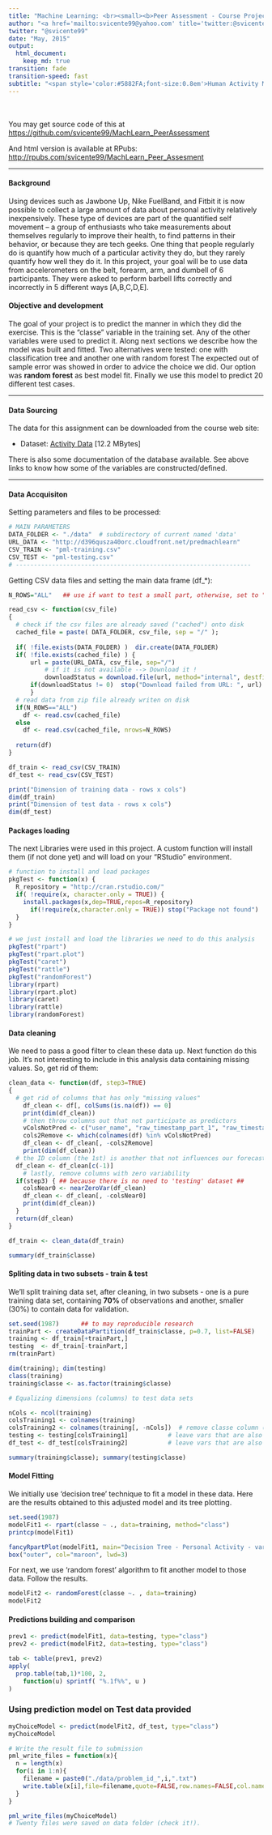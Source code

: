 ```yaml
---
title: "Machine Learning: <br><small><b>Peer Assessment - Course Project</b></small>"
author: "<a href='mailto:svicente99@yahoo.com' title='twitter:@svicente99'>Sergio Vicente</a>"
twitter: "@svicente99"
date: "May, 2015"
output: 
  html_document:
    keep_md: true
transition: fade
transition-speed: fast
subtitle: "<span style='color:#5882FA;font-size:0.8em'>Human Activity Monitoring</span>" 
---
```


<br><br>
You may get source code of this at <https://github.com/svicente99/MachLearn_PeerAssessment> 

And html version is available at RPubs: <http://rpubs.com/svicente99/MachLearn_Peer_Assesment>

* * * *

#### Background

Using devices such as Jawbone Up, Nike FuelBand, and Fitbit it is now possible to collect a large amount of data about personal activity relatively inexpensively. These type of devices are part of the quantified self movement – a group of enthusiasts who take measurements about themselves regularly to improve their health, to find patterns in their behavior, or because they are tech geeks. One thing that people regularly do is quantify how much of a particular activity they do, but they rarely quantify how well they do it. In this project, your goal will be to use data from accelerometers on the belt, forearm, arm, and dumbell of 6 participants. They were asked to perform barbell lifts correctly and incorrectly in 5 different ways [A,B,C,D,E].

#### Objective and development

The goal of your project is to predict the manner in which they did the exercise. This is the "classe" variable in the training set. Any of the other variables were used to predict it. Along next sections we describe how the model was built and fitted. Two alternatives were tested: one with classification tree and another one with random forest The expected out of sample error was showed in order to advice the choice we did. Our option was **random forest** as best model fit. Finally we use this model to predict 20 different test cases. 

---------

#### Data Sourcing

The data for this assignment can be downloaded from the course web site:

* Dataset: <a href="http://groupware.les.inf.puc-rio.br/har.">Activity Data</a> [12.2 MBytes]

There is also some documentation of the database available. See above links to know how some of the variables are constructed/defined.

---------

#### Data Accquisiton

Setting parameters and files to be processed:

```r

# MAIN PARAMETERS
DATA_FOLDER <- "./data"  # subdirectory of current named 'data'
URL_DATA <- "http://d396qusza40orc.cloudfront.net/predmachlearn"
CSV_TRAIN <- "pml-training.csv"
CSV_TEST <- "pml-testing.csv"
# -----------------------------------------------------------------

```

Getting CSV data files and setting the main data frame (df_*):

```r

N_ROWS="ALL"   ## use if want to test a small part, otherwise, set to "ALL"

read_csv <- function(csv_file) 
{
  # check if the csv files are already saved ("cached") onto disk
  cached_file = paste( DATA_FOLDER, csv_file, sep = "/" );
  
  if( !file.exists(DATA_FOLDER) )  dir.create(DATA_FOLDER)
  if( !file.exists(cached_file) ) {
      url = paste(URL_DATA, csv_file, sep="/")
		  # if it is not available --> Download it !
		  downloadStatus = download.file(url, method="internal", destfile=cached_file)
      if(downloadStatus != 0)  stop("Download failed from URL: ", url)
  	  } 
  # read data from zip file already writen on disk
  if(N_ROWS=="ALL")
    df <- read.csv(cached_file)
  else
    df <- read.csv(cached_file, nrows=N_ROWS)
    
  return(df)
}

df_train <- read_csv(CSV_TRAIN)
df_test <- read_csv(CSV_TEST)

print("Dimension of training data - rows x cols")
dim(df_train)
print("Dimension of test data - rows x cols")
dim(df_test)
```

#### Packages loading

The next Libraries were used in this project. A custom function will install them (if not done yet) and will load on your "RStudio" environment.

```r
# function to install and load packages
pkgTest <- function(x) {
  R_repository = "http://cran.rstudio.com/"
  if( !require(x, character.only = TRUE)) {
    install.packages(x,dep=TRUE,repos=R_repository)
      if(!require(x,character.only = TRUE)) stop("Package not found")
  }
}  
```

```r
# we just install and load the libraries we need to do this analysis
pkgTest("rpart")
pkgTest("rpart.plot")
pkgTest("caret")
pkgTest("rattle")
pkgTest("randomForest")
library(rpart)
library(rpart.plot)
library(caret)
library(rattle)
library(randomForest)
```

#### Data cleaning

We need to pass a good filter to clean these data up. Next function do this job.
It's not interesting to include in this analysis data containing missing values. So, get rid of them:

```r
clean_data <- function(df, step3=TRUE) 
{
  # get rid of columns that has only "missing values"
	df_clean <- df[, colSums(is.na(df)) == 0] 
	print(dim(df_clean))
	# then throw columns out that not participate as predictors
    vColsNotPred <- c("user_name", "raw_timestamp_part_1", "raw_timestamp_part_2", "cvtd_timestamp", "new_window", "num_window")
    cols2Remove <- which(colnames(df) %in% vColsNotPred)
    df_clean <- df_clean[, -cols2Remove]	
	print(dim(df_clean))
  # the ID column (the 1st) is another that not influences our forecasting
  df_clean <- df_clean[c(-1)]
	# lastly, remove columns with zero variability
  if(step3) { ## because there is no need to 'testing' dataset ##
  	colsNear0 <- nearZeroVar(df_clean)
  	df_clean <- df_clean[, -colsNear0]
  	print(dim(df_clean))
  }
  return(df_clean)
}

df_train <- clean_data(df_train) 

summary(df_train$classe)
```

#### Spliting data in two subsets - train & test

We'll split training data set, after cleaning, in two subsets - one is a pure training data set, containing **70%** of observations and another, smaller (30%) to contain data for validation.

```r
set.seed(1987)      ## to may reproducible research
trainPart <- createDataPartition(df_train$classe, p=0.7, list=FALSE)
training <- df_train[+trainPart,]
testing  <- df_train[-trainPart,]
rm(trainPart)

dim(training); dim(testing)
class(training)
training$classe <- as.factor(training$classe)

# Equalizing dimensions (columns) to test data sets

nCols <- ncol(training)
colsTraining1 <- colnames(training)
colsTraining2 <- colnames(training[, -nCols])  # remove classe column (for test data set)
testing <- testing[colsTraining1]           # leave vars that are also in training set
df_test <- df_test[colsTraining2]           # leave vars that are also in training set

summary(training$classe); summary(testing$classe)
```

#### Model Fitting

We initially use 'decision tree' technique to fit a model in these data. Here are the results obtained to this adjusted model and its tree plotting.

```r
set.seed(1987)
modelFit1 <- rpart(classe ~ ., data=training, method="class")
printcp(modelFit1)

fancyRpartPlot(modelFit1, main="Decision Tree - Personal Activity - variable: classe")
box("outer", col="maroon", lwd=3) 
```

For next, we use 'random forest' algorithm to fit another model to those data. Follow the results.

```r
modelFit2 <- randomForest(classe ~. , data=training)
modelFit2
```

#### Predictions building and comparison

```r
prev1 <- predict(modelFit1, data=testing, type="class")
prev2 <- predict(modelFit2, data=testing, type="class")

tab <- table(prev1, prev2)
apply( 
  prop.table(tab,1)*100, 2, 
    function(u) sprintf( "%.1f%%", u ) 
)
```

### Using prediction model on Test data provided

```r

myChoiceModel <- predict(modelFit2, df_test, type="class")
myChoiceModel

# Write the result file to submission
pml_write_files = function(x){
  n = length(x)
  for(i in 1:n){
    filename = paste0("./data/problem_id_",i,".txt")
    write.table(x[i],file=filename,quote=FALSE,row.names=FALSE,col.names=FALSE)
  }
}

pml_write_files(myChoiceModel)
# Twenty files were saved on data folder (check it!).
```

